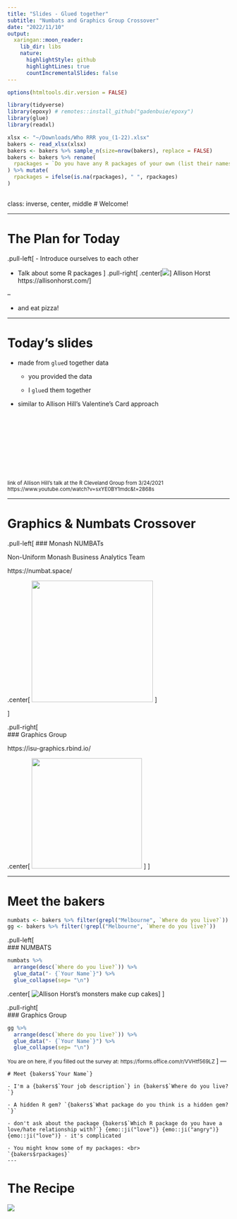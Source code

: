 ```yaml
---
title: "Slides - Glued together"
subtitle: "Numbats and Graphics Group Crossover"
date: "2022/11/10"
output:
  xaringan::moon_reader:
    lib_dir: libs
    nature:
      highlightStyle: github
      highlightLines: true
      countIncrementalSlides: false
---
```


```r
options(htmltools.dir.version = FALSE)
```

```r
library(tidyverse)
library(epoxy) # remotes::install_github("gadenbuie/epoxy")
library(glue) 
library(readxl)
```

```r
xlsx <- "~/Downloads/Who RRR you_(1-22).xlsx"
bakers <- read_xlsx(xlsx)
bakers <- bakers %>% sample_n(size=nrow(bakers), replace = FALSE)
bakers <- bakers %>% rename(
  rpackages = `Do you have any R packages of your own (list their names)`
) %>% mutate(
  rpackages = ifelse(is.na(rpackages), " ", rpackages)
)
  
```

class: inverse, center, middle
# Welcome!

---

# The Plan for Today
.pull-left[
- Introduce ourselves to each other

- Talk about some R packages
]
.pull-right[
.center[![](https://cdn.myportfolio.com/45214904-6a61-4e23-98d6-b140f8654a40/e684f0da-13b1-4d00-ab25-37814e79ee1e_rw_1920.png?h=2b72c110cfcf02f5cf1f74b558461c06)]
Allison Horst  https://allisonhorst.com/
]

--

- and eat pizza!



---

# Today's slides

- made from `glue`d together data

  - you provided the data
  
  - I `glue`d them together 

- similar to Allison Hill's Valentine's Card approach 

<br>
<br>
<br>
<br>

<br>
<br>
<br>
<br>
<small>
link of Allison Hill's talk at the R Cleveland Group from 3/24/2021  https://www.youtube.com/watch?v=sxYE0BY1mdc&t=2868s
</small>

---

# Graphics & Numbats Crossover

.pull-left[
### Monash NUMBATs 

Non-Uniform Monash Business Analytics Team

https://numbat.space/

.center[ <img src="https://cdn.britannica.com/87/81287-050-4A1A5B72/numbat-anteater.jpg" width=275> ]

]

.pull-right[  
### Graphics Group

https://isu-graphics.rbind.io/

.center[ <img src="GG-hex.png" width=250> ]
]

---

# Meet the bakers

```r
numbats <- bakers %>% filter(grepl("Melbourne", `Where do you live?`))
gg <- bakers %>% filter(!grepl("Melbourne", `Where do you live?`))
```

.pull-left[  
### NUMBATS

```r
numbats %>%
  arrange(desc(`Where do you live?`)) %>%
  glue_data("- {`Your Name`}") %>%
  glue_collapse(sep= "\n")
```

.center[
![Allison Horst's monsters make cup cakes](https://cdn.myportfolio.com/45214904-6a61-4e23-98d6-b140f8654a40/b90efc6e-831f-445b-89d3-9d80a61720d6.png?h=57bfb8fc0efae9221dfd198aad2a67ce)
]
]

.pull-right[  
### Graphics Group

```r
gg %>%
  arrange(desc(`Where do you live?`)) %>%
  glue_data("- {`Your Name`}") %>%
  glue_collapse(sep= "\n")
```

<small>You are on here, if you filled out the survey at: https://forms.office.com/r/VVHtf569LZ
</small>
]
---



```epoxy
# Meet {bakers$`Your Name`}

- I'm a {bakers$`Your job description`} in {bakers$`Where do you live?`} 

- A hidden R gem? `{bakers$`What package do you think is a hidden gem?`}` 

- don't ask about the package {bakers$`Which R package do you have a love/hate relationship with?`} {emo::ji("love")} {emo::ji("angry")} {emo::ji("love")} - it's complicated 

- You might know some of my packages: <br>
`{bakers$rpackages}` 
---
```

# The Recipe 

![](recipe-glue.png)


